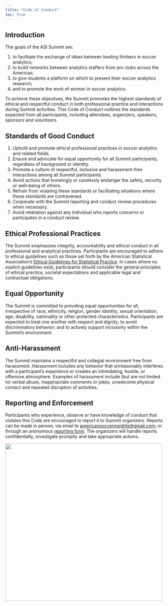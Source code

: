 ```yaml
---
title: "Code of Conduct"
toc: true
---
```


## Introduction

The goals of the ASI Summit are:

1. to facilitate the exchange of ideas between leading thinkers in soccer analytics;
2. to build networks between analytics staffers from pro clubs across the Americas;
3. to give students a platform on which to present their soccer analytics research;
4. and to promote the work of women in soccer analytics.

To achieve these objectives, the Summit promotes the highest standards of ethical and respectful conduct in both professional practice and interactions during Summit activities. This Code of Conduct outlines the standards expected from all participants, including attendees, organizers, speakers, sponsors and volunteers.

## Standards of Good Conduct

1. Uphold and promote ethical professional practices in soccer analytics and related fields.
2. Ensure and advocate for equal opportunity for all Summit participants, regardless of background or identity.
3. Promote a culture of respectful, inclusive and harassment-free interactions among all Summit participants.
4. Avoid actions that knowingly or carelessly endanger the safety, security or well-being of others.
5. Refrain from violating these standards or facilitating situations where these standards are contravened.
6. Cooperate with the Summit reporting and conduct review procedures when necessary.
7. Avoid retaliation against any individual who reports concerns or participates in a conduct review.

## Ethical Professional Practices

The Summit emphasizes integrity, accountability and ethical conduct in all professional and analytical practices. Participants are encouraged to adhere to ethical guidelines such as those set forth by the American Statistical Association's [Ethical Guidelines for Statistical Practice](https://www.amstat.org/your-career/ethical-guidelines-for-statistical-practice){target=_blank}. In cases where no explicit guidelines exist, participants should consider the general principles of ethical practice, societal expectations and applicable legal and contractual obligations.

## Equal Opportunity

The Summit is committed to providing equal opportunities for all, irrespective of race, ethnicity, religion, gender identity, sexual orientation, age, disability, nationality or other protected characteristics. Participants are expected to treat one another with respect and dignity; to avoid discriminatory behavior; and to actively support inclusivity within the Summit's environment.

## Anti-Harassment

The Summit maintains a respectful and collegial environment free from harassment. Harassment includes any behavior that unreasonably interferes with a participant's experience or creates an intimidating, hostile, or offensive atmosphere. Examples of harassment include (but are not limited to) verbal abuse, inappropriate comments or jokes, unwelcome physical contact and repeated disruption of activities.

## Reporting and Enforcement

Participants who experience, observe or have knowledge of conduct that violates this Code are encouraged to report it to Summit organizers. Reports can be made in person; via email to [americansoccerinsights@gmail.com](mailto:americansoccerinsights@gmail.com); or through an anonymous [reporting form](https://forms.gle/vyWduv2tbebk3cSP6){target=_blank}. The organizers will handle reports confidentially, investigate promptly and take appropriate actions.

[![](../assets/rice.png){width=500 fig-align="center"}](https://sport.rice.edu/sport-analytics-major){target="_blank"}
